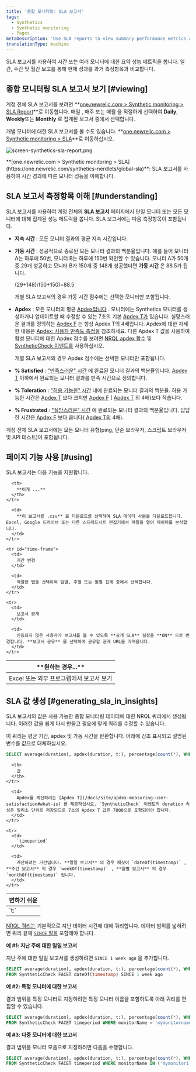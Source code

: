 ```yaml
---
title: '종합 모니터링: SLA 보고서'
tags:
  - Synthetics
  - Synthetic monitoring
  - Pages
metaDescription: 'Use SLA reports to view summary performance metrics across all your monitors, and to compare your current performance to historical metrics.'
translationType: machine
---
```



SLA 보고서를 사용하여 시간 또는 여러 모니터에 대한 요약 성능 메트릭을 봅니다. 일간, 주간 및 월간 보고를 통해 현재 성과를 과거 측정항목과 비교합니다.

## 종합 모니터링 SLA 보고서 보기 [#viewing]

계정 전체 SLA 보고서를 보려면 **[one.newrelic.com > Synthetic monitoring > SLA Report](https://one.newrelic.com/synthetics-nerdlets/global-sla)**로 이동합니다. 매일 , 매주 또는 매월 을 적절하게 선택하여 **Daily**, **Weekly**또는 **Monthly** 로 집계된 보고서 중에서 선택합니다.

개별 모니터에 대한 SLA 보고서를 볼 수도 있습니다. **[one.newrelic.com > Synthetic monitoring > SLA](https://one.newrelic.com/synthetics-nerdlets/global-sla)**로 이동하십시오.

<img
  title="screen-synthetics-sla-report.png"
  alt="screen-synthetics-sla-report.png"
  src={syntheticSLAReport}
/>

<figcaption>
  **[one.newrelic.com > Synthetic monitoring > SLA](https://one.newrelic.com/synthetics-nerdlets/global-sla)**: SLA 보고서를 사용하여 시간 경과에 따른 모니터 성능을 이해합니다.
</figcaption>

## SLA 보고서 측정항목 이해 [#understanding]

SLA 보고서를 사용하여 계정 전체의 **SLA 보고서** 페이지에서 단일 모니터 또는 모든 모니터에 대해 집계된 성능 메트릭을 봅니다. SLA 보고서에는 다음 측정항목이 포함됩니다.

* **지속 시간** : 모든 모니터 결과의 평균 지속 시간입니다.

* **가동 시간** : 성공적으로 종료된 모든 모니터 결과의 백분율입니다. 예를 들어 모니터 A는 하루에 50번, 모니터 B는 하루에 150번 확인할 수 있습니다. 모니터 A가 50개 중 29개 성공하고 모니터 B가 150개 중 148개 성공했다면 **가동 시간** 은 88.5가 됩니다.

  (29+148)/(50+150)=88.5

  개별 SLA 보고서의 경우 가동 시간 점수에는 선택한 모니터만 포함됩니다.

* **Apdex** : 모든 모니터의 평균 [Apdex입니다](/docs/apm/new-relic-apm/apdex/apdex-measuring-user-satisfaction) . 모니터에는 Synthetics 모니터를 생성하거나 업데이트할 때 수정할 수 있는 7초의 기본 [Apdex T가](/docs/apm/new-relic-apm/getting-started/glossary#apdex_t) 있습니다. 실망스러운 결과를 정의하는 [Apdex F](/docs/apm/new-relic-apm/getting-started/glossary#apdex_f) 는 항상 Apdex T의 4배입니다. Apdex에 대한 자세한 내용은 [Apdex: 사용자 만족도 측정을](/docs/apm/new-relic-apm/apdex/apdex-measuring-user-satisfaction) 참조하세요. 다른 Apdex T 값을 사용하여 합성 모니터에 대한 Apdex 점수를 보려면 [NRQL apdex 함수](/docs/query-your-data/nrql-new-relic-query-language/get-started/nrql-syntax-clauses-functions/#func-apdex) 및 [SyntheticCheck 이벤트를](/attribute-dictionary/?event=SyntheticCheck) 사용하십시오.

  개별 SLA 보고서의 경우 Apdex 점수에는 선택한 모니터만 포함됩니다.

* **% Satisfied** : ["만족스러운" 시간](/docs/apm/new-relic-apm/apdex/apdex-measuring-user-satisfaction#bullet-satisfied) 에 완료된 모니터 결과의 백분율입니다. [Apdex T](/docs/apm/new-relic-apm/getting-started/glossary#apdex_t) 이하에서 완료되는 모니터 결과를 만족 시간으로 정의합니다.

* **% Toleration** : ["허용 가능한" 시간](/docs/apm/new-relic-apm/apdex/apdex-measuring-user-satisfaction#bullet-tolerating) 내에 완료되는 모니터 결과의 백분율. 허용 가능한 시간은 [Apdex T](/docs/apm/new-relic-apm/getting-started/glossary#apdex_t) 보다 크지만 [Apdex F](/docs/apm/new-relic-apm/getting-started/glossary#apdex_f) ( [Apdex T](/docs/apm/new-relic-apm/getting-started/glossary#apdex_t) 의 4배)보다 작습니다.

* **% Frustrated** : ["실망스러운" 시간](/docs/apm/new-relic-apm/apdex/apdex-measuring-user-satisfaction#bullet-tolerating) 에 완료되는 모니터 결과의 백분율입니다. 답답한 시간은 [Apdex F](/docs/apm/new-relic-apm/getting-started/glossary#apdex_f) 보다 큽니다( [Apdex T의](/docs/apm/new-relic-apm/getting-started/glossary#apdex_t) 4배).

계정 전체 SLA 보고서에는 모든 모니터 유형(ping, 단순 브라우저, 스크립트 브라우저 및 API 테스트)이 포함됩니다.

## 페이지 기능 사용 [#using]

SLA 보고서는 다음 기능을 지원합니다.

<table>
  <thead>
    <tr>
      <th width={200}>
        **원하는 경우...**
      </th>

      <th>
        **이게 ...**
      </th>
    </tr>
  </thead>

  <tbody>
    <tr id="download-report">
      <td>
        Excel 또는 외부 프로그램에서 보고서 보기
      </td>

      <td>
        **이 보고서를 .csv** 로 다운로드를 선택하여 SLA 데이터 사본을 다운로드합니다. Excel, Google 드라이브 또는 다른 스프레드시트 편집기에서 파일을 열어 데이터를 분석합니다.
      </td>
    </tr>

    <tr id="time-frame">
      <td>
        기간 변경
      </td>

      <td>
        적절한 탭을 선택하여 일별, 주별 또는 월별 집계 중에서 선택합니다.
      </td>
    </tr>

    <tr>
      <td>
        보고서 공개
      </td>

      <td>
        인증되지 않은 사용자가 보고서를 볼 수 있도록 **공개 SLA** 설정을 **ON** 으로 변경합니다. **보고서 공유** 를 선택하여 공유할 공개 URL을 가져옵니다.
      </td>
    </tr>
  </tbody>
</table>

## SLA 값 생성 [#generating_sla_in_insights]

SLA 보고서의 값은 사용 가능한 종합 모니터링 데이터에 대한 NRQL 쿼리에서 생성됩니다. 이러한 값을 쉽게 다시 만들고 필요에 맞게 쿼리를 수정할 수 있습니다.

이 쿼리는 평균 기간, apdex 및 가동 시간을 반환합니다. 아래에 강조 표시되고 설명된 변수를 값으로 대체하십시오.

```sql
SELECT average(duration), apdex(duration, t:), percentage(count(*), WHERE result='SUCCESS') FROM SyntheticCheck FACET timeperiod
```

<table>
  <thead>
    <tr>
      <th width={200}>
        변하기 쉬운
      </th>

      <th>
        값
      </th>
    </tr>
  </thead>

  <tbody>
    <tr>
      <td>
        `t:`
      </td>

      <td>
        Apdex를 계산하려는 [Apdex T](/docs/site/apdex-measuring-user-satisfaction#what-is) 를 제공하십시오. `SyntheticCheck` 이벤트의 duration 속성은 밀리초 단위로 저장되므로 7초의 Apdex T 값은 7000으로 포함되어야 합니다.
      </td>
    </tr>

    <tr>
      <td>
        `timeperiod`
      </td>

      <td>
        계산하려는 기간입니다. **일일 보고서** 의 경우 패싯이 `dateOf(timestamp)` , **주간 보고서** 의 경우 `weekOf(timestamp)` , **월별 보고서** 의 경우 `monthOf(timestamp)` 입니다.
      </td>
    </tr>
  </tbody>
</table>

[NRQL 쿼리는](/docs/query-your-data/nrql-new-relic-query-language/get-started/introduction-nrql-new-relics-query-language) 기본적으로 지난 데이터 시간에 대해 쿼리합니다. 데이터 범위를 넓히려면 쿼리 끝에 [`SINCE` 절을](/docs/insights/new-relic-insights/using-new-relic-query-language/nrql-reference#sel-since) 포함해야 합니다.

**예 #1: 지난 주에 대한 일일 보고서**

지난 주에 대한 일일 보고서를 생성하려면 `SINCE 1 week ago` 을 추가합니다.

```sql
SELECT average(duration), apdex(duration, t:), percentage(count(*), WHERE result='SUCCESS') 
FROM SyntheticCheck FACET dateOf(timestamp) SINCE 1 week ago
```

**예 #2: 특정 모니터에 대한 보고서**

결과 범위를 특정 모니터로 지정하려면 특정 모니터 이름을 포함하도록 아래 쿼리를 편집할 수 있습니다.

```sql
SELECT average(duration), apdex(duration, t:), percentage(count(*), WHERE result='SUCCESS') 
FROM SyntheticCheck FACET timeperiod WHERE monitorName = 'mymonitorname'
```

**예 #3: 다중 모니터에 대한 보고서**

결과 범위를 모니터 모음으로 지정하려면 다음을 수행합니다.

```sql
SELECT average(duration), apdex(duration, t:), percentage(count(*), WHERE result='SUCCESS') 
FROM SyntheticCheck FACET timeperiod WHERE monitorName IN ('mymonitor1', 'mymonitor2', 'mymonitor3')
```